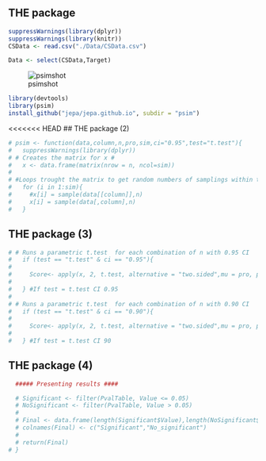 ## THE package

```r
suppressWarnings(library(dplyr))
suppressWarnings(library(knitr))
CSData <- read.csv("./Data/CSData.csv")

Data <- select(CSData,Target)
```

![psimshot](Images/psimshot.png)

```r
library(devtools)
library(psim)
install_github("jepa/jepa.github.io", subdir = "psim")
```

<<<<<<< HEAD
## THE package (2)

```r

# psim <- function(data,column,n,pro,sim,ci="0.95",test="t.test"){
#   suppressWarnings(library(dplyr))
# # Creates the matrix for x #
#   x <- data.frame(matrix(nrow = n, ncol=sim))
# 
# #Loops trought the matrix to get random numbers of samplings within the n scorring world
#   for (i in 1:sim){
#     #x[i] = sample(data[[column]],n)
#     x[i] = sample(data[,column],n)
#   }

```

## THE package (3)

```r
# # Runs a parametric t.test  for each combination of n with 0.95 CI
#   if (test == "t.test" & ci == "0.95"){
# 
#     Score<- apply(x, 2, t.test, alternative = "two.sided",mu = pro, paired = FALSE, var.equal = FALSE, conf.level = 0.95)
# 
#   } #If test = t.test CI 0.95
# 
# # Runs a parametric t.test  for each combination of n with 0.90 CI
#   if (test == "t.test" & ci == "0.90"){
# 
#     Score<- apply(x, 2, t.test, alternative = "two.sided",mu = pro, paired = FALSE, var.equal = FALSE, conf.level = 0.90)
# 
#   } #If test = t.test CI 90

```

## THE package (4)

```r
  ##### Presenting results ####

  # Significant <- filter(PvalTable, Value <= 0.05)
  # NoSignificant <- filter(PvalTable, Value > 0.05)
  # 
  # Final <- data.frame(length(Significant$Value),length(NoSignificant$Value))
  # colnames(Final) <- c("Significant","No_significant")
  # 
  # return(Final)
# }
```
